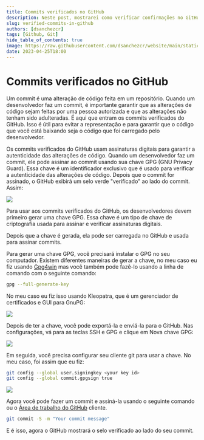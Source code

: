 ```yaml
---
title: Commits verificados no GitHub
description: Neste post, mostrarei como verificar confirmações no GitHub usando chaves GPG
slug: verified-commits-in-github
authors: [dsanchezcr]
tags: [Github, Git]
hide_table_of_contents: true
image: https://raw.githubusercontent.com/dsanchezcr/website/main/static/img/GHVerifiedCommits/VerifiedCommits.jpg
date: 2023-04-25T18:00
---
```

# Commits verificados no GitHub

Um commit é uma alteração de código feita em um repositório. Quando um desenvolvedor faz um commit, é importante garantir que as alterações de código sejam feitas por uma pessoa autorizada e que as alterações não tenham sido adulteradas. É aqui que entram os commits verificados do GitHub. Isso é útil para evitar a representação e para garantir que o código que você está baixando seja o código que foi carregado pelo desenvolvedor.
<!--truncate-->
Os commits verificados do GitHub usam assinaturas digitais para garantir a autenticidade das alterações de código. Quando um desenvolvedor faz um commit, ele pode assinar ao commit usando sua chave GPG (GNU Privacy Guard). Essa chave é um identificador exclusivo que é usado para verificar a autenticidade das alterações de código. Depois que o commit for assinado, o GitHub exibirá um selo verde "verificado" ao lado do commit. Assim:

![](pathname:///img/GHVerifiedCommits/VerifiedCommits.jpg)

Para usar aos commits verificados do GitHub, os desenvolvedores devem primeiro gerar uma chave GPG. Essa chave é um tipo de chave de criptografia usada para assinar e verificar assinaturas digitais.

Depois que a chave é gerada, ela pode ser carregada no GitHub e usada para assinar commits.

Para gerar uma chave GPG, você precisará instalar o GPG no seu computador. Existem diferentes maneiras de gerar a chave, no meu caso eu fiz usando [Gpg4win](https://www.gpg4win.org) mas você também pode fazê-lo usando a linha de comando com o seguinte comando:

```bash
gpg --full-generate-key
```

No meu caso eu fiz isso usando Kleopatra, que é um gerenciador de certificados e GUI para GnuPG:

![](pathname:///img/GHVerifiedCommits/Kleopatra.jpg)

Depois de ter a chave, você pode exportá-la e enviá-la para o GitHub. Nas configurações, vá para as teclas SSH e GPG e clique em Nova chave GPG:

![](pathname:///img/GHVerifiedCommits/GHSettingsGPG.jpg)

Em seguida, você precisa configurar seu cliente git para usar a chave. No meu caso, foi assim que eu fiz:

```bash
git config --global user.signingkey <your key id>
git config --global commit.gpgsign true
```

![](pathname:///img/GHVerifiedCommits/GitConfig.jpg)

Agora você pode fazer um commit e assiná-la usando o seguinte comando ou o [Área de trabalho do GitHub](https://desktop.github.com) cliente.

```bash
git commit -S -m "Your commit message"
```

E é isso, agora o GitHub mostrará o selo verificado ao lado do seu commit.
